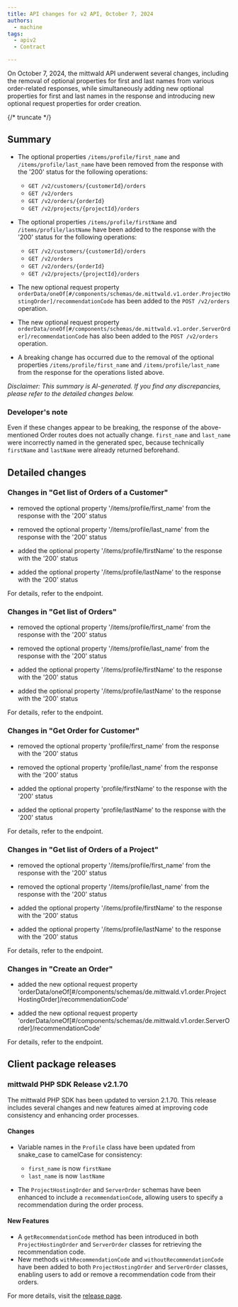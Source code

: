 ```yaml
---
title: API changes for v2 API, October 7, 2024
authors:
  - machine
tags:
  - apiv2
  - Contract

---
```



On October 7, 2024, the mittwald API underwent several changes, including the removal of optional properties for first and last names from various order-related responses, while simultaneously adding new optional properties for first and last names in the response and introducing new optional request properties for order creation.

{/* truncate */}



## Summary


- The optional properties `/items/profile/first_name` and `/items/profile/last_name` have been removed from the response with the '200' status for the following operations:
  - `GET /v2/customers/{customerId}/orders`
  - `GET /v2/orders`
  - `GET /v2/orders/{orderId}`
  - `GET /v2/projects/{projectId}/orders`

- The optional properties `/items/profile/firstName` and `/items/profile/lastName` have been added to the response with the '200' status for the following operations:
  - `GET /v2/customers/{customerId}/orders`
  - `GET /v2/orders`
  - `GET /v2/orders/{orderId}`
  - `GET /v2/projects/{projectId}/orders`

- The new optional request property `orderData/oneOf[#/components/schemas/de.mittwald.v1.order.ProjectHostingOrder]/recommendationCode` has been added to the `POST /v2/orders` operation.

- The new optional request property `orderData/oneOf[#/components/schemas/de.mittwald.v1.order.ServerOrder]/recommendationCode` has also been added to the `POST /v2/orders` operation.

- A breaking change has occurred due to the removal of the optional properties `/items/profile/first_name` and `/items/profile/last_name` from the response for the operations listed above.

_Disclaimer: This summary is AI-generated. If you find any discrepancies, please refer to the detailed changes below._

### Developer's note

Even if these changes appear to be breaking, the response of the above-mentioned Order routes does not actually change. `first_name` and `last_name` were incorrectly named in the generated spec, because technically `firstName` and `lastName` were already returned beforehand.

## Detailed changes



### Changes in "Get list of Orders of a Customer"


- removed the optional property '/items/profile/first_name' from the response with the '200' status

- removed the optional property '/items/profile/last_name' from the response with the '200' status

- added the optional property '/items/profile/firstName' to the response with the '200' status

- added the optional property '/items/profile/lastName' to the response with the '200' status


For details, refer to the <OperationLink operation="order-list-customer-orders" apiVersion="v2" /> endpoint.



### Changes in "Get list of Orders"


- removed the optional property '/items/profile/first_name' from the response with the '200' status

- removed the optional property '/items/profile/last_name' from the response with the '200' status

- added the optional property '/items/profile/firstName' to the response with the '200' status

- added the optional property '/items/profile/lastName' to the response with the '200' status


For details, refer to the <OperationLink operation="order-list-orders" apiVersion="v2" /> endpoint.



### Changes in "Get Order for Customer"


- removed the optional property 'profile/first_name' from the response with the '200' status

- removed the optional property 'profile/last_name' from the response with the '200' status

- added the optional property 'profile/firstName' to the response with the '200' status

- added the optional property 'profile/lastName' to the response with the '200' status


For details, refer to the <OperationLink operation="order-get-order" apiVersion="v2" /> endpoint.



### Changes in "Get list of Orders of a Project"


- removed the optional property '/items/profile/first_name' from the response with the '200' status

- removed the optional property '/items/profile/last_name' from the response with the '200' status

- added the optional property '/items/profile/firstName' to the response with the '200' status

- added the optional property '/items/profile/lastName' to the response with the '200' status


For details, refer to the <OperationLink operation="order-list-project-orders" apiVersion="v2" /> endpoint.



### Changes in "Create an Order"


- added the new optional request property 'orderData/oneOf[#/components/schemas/de.mittwald.v1.order.ProjectHostingOrder]/recommendationCode'

- added the new optional request property 'orderData/oneOf[#/components/schemas/de.mittwald.v1.order.ServerOrder]/recommendationCode'


For details, refer to the <OperationLink operation="order-create-order" apiVersion="v2" /> endpoint.




## Client package releases


### mittwald PHP SDK Release v2.1.70

The mittwald PHP SDK has been updated to version 2.1.70. This release includes several changes and new features aimed at improving code consistency and enhancing order processes.

#### Changes
- Variable names in the `Profile` class have been updated from snake_case to camelCase for consistency:
  - `first_name` is now `firstName`
  - `last_name` is now `lastName`

- The `ProjectHostingOrder` and `ServerOrder` schemas have been enhanced to include a `recommendationCode`, allowing users to specify a recommendation during the order process.

#### New Features
- A `getRecommendationCode` method has been introduced in both `ProjectHostingOrder` and `ServerOrder` classes for retrieving the recommendation code.
- New methods `withRecommendationCode` and `withoutRecommendationCode` have been added to both `ProjectHostingOrder` and `ServerOrder` classes, enabling users to add or remove a recommendation code from their orders.

For more details, visit the [release page](https://github.com/mittwald/api-client-php/releases/tag/v2.1.70).

